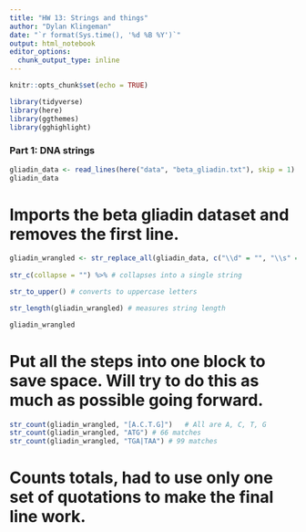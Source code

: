 ```yaml
---
title: "HW 13: Strings and things"
author: "Dylan Klingeman"
date: "`r format(Sys.time(), '%d %B %Y')`"
output: html_notebook
editor_options: 
  chunk_output_type: inline
---
```


```r
knitr::opts_chunk$set(echo = TRUE)
```

```r
library(tidyverse)
library(here)
library(ggthemes)
library(gghighlight)
```

### Part 1: DNA strings

```r
gliadin_data <- read_lines(here("data", "beta_gliadin.txt"), skip = 1)
gliadin_data
```

# Imports the beta gliadin dataset and removes the first line. 

```r
gliadin_wrangled <- str_replace_all(gliadin_data, c("\\d" = "", "\\s" = "")) %>%  # removes all digits and spaces
  
str_c(collapse = "") %>% # collapses into a single string

str_to_upper() # converts to uppercase letters

str_length(gliadin_wrangled) # measures string length

gliadin_wrangled
```

# Put all the steps into one block to save space. Will try to do this as much as possible going forward. 

```r
str_count(gliadin_wrangled, "[A.C.T.G]")   # All are A, C, T, G
str_count(gliadin_wrangled, "ATG") # 66 matches
str_count(gliadin_wrangled, "TGA|TAA") # 99 matches
```

# Counts totals, had to use only one set of quotations to make the final line work. 




